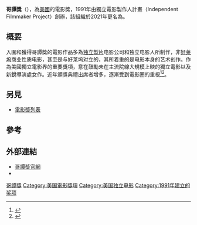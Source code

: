 {{refimprove|time=2017-02-17T01:51:09+00:00}}
{{noteTA
|1=zh-hk:葛咸;zh-tw:哥譚;zh-cn:哥谭;
}}
{{Infobox award
| name           = 哥譚獎<br/>Gotham Awards
| current_awards = 2021年哥譚獨立電影獎
| image          =
| alt            = 
| caption        = 
| awarded_for    = [[獨立電影|獨立電影]]
| presenter      = {{le|哥譚電影與媒體學院|The Gotham Film & Media Institute}}
| date           = 
| location       = [[紐約市|紐約市]]
| country        = 美國
| reward         = 
| year           = {{start date and age|1991}}
| website        = {{URL|https://gotham.ifp.org/}}
}}

'''哥譚獎'''（{{lang-en|Gotham Awards}}），為[[美國|美國]]的電影獎，1991年由獨立電影製作人計畫（Independent Filmmaker Project）創辦，該組織於2021年更名為{{le|哥譚電影與媒體學院|The Gotham Film & Media Institute}}。

== 概要 ==
入圍和獲得哥譚獎的電影作品多為[[独立製片|独立製片]]电影公司和独立电影人所制作，非[[好莱坞|好莱坞]]商业性质电影，甚至是与好莱坞对立的，其所着重的是电影本身的艺术创作。作為美國獨立電影界的重要獎項，意在鼓勵未在主流院線大規模上映的獨立電影以及新銳導演處女作。近年頒獎典禮出席者增多，逐漸受到電影圈的重視<ref>{{Cite web |url=http://world.haiwainet.cn/n/2013/1205/c351701-20003460.html |title=2013哥谭奖揭晓 马修·麦康纳斩获最佳男演员 |access-date=2014-06-26 |archive-date=2016-03-04 |archive-url=https://web.archive.org/web/20160304132236/http://world.haiwainet.cn/n/2013/1205/c351701-20003460.html |dead-url=no }}</ref><ref>{{Cite web |url=http://filmindustrynetwork.co.uk/cate-blanchett-to-attend-gotham-awards-tonight/2568 |title=Cate Blanchett to attend Gotham Awards tonight |access-date=2014-06-26 |archive-date=2014-07-14 |archive-url=https://web.archive.org/web/20140714153852/http://filmindustrynetwork.co.uk/cate-blanchett-to-attend-gotham-awards-tonight/2568 |dead-url=no }}</ref>。

== 另見 ==
*[[電影獎列表|電影獎列表]]

== 參考 ==
{{reflist}}

== 外部連結 ==
* [http://gotham.ifp.org/ 哥譚獎官網]{{Wayback|url=http://gotham.ifp.org/ |date=20091111205257 }}
* {{IMDb award|Gotham_Awards}}

{{Gotham Awards}}
{{美國電影}}

[[Category:哥譚獎|]]
[[Category:美国電影獎項|Category:美国電影獎項]]
[[Category:美国独立电影|Category:美国独立电影]]
[[Category:1991年建立的奖项|Category:1991年建立的奖项]]